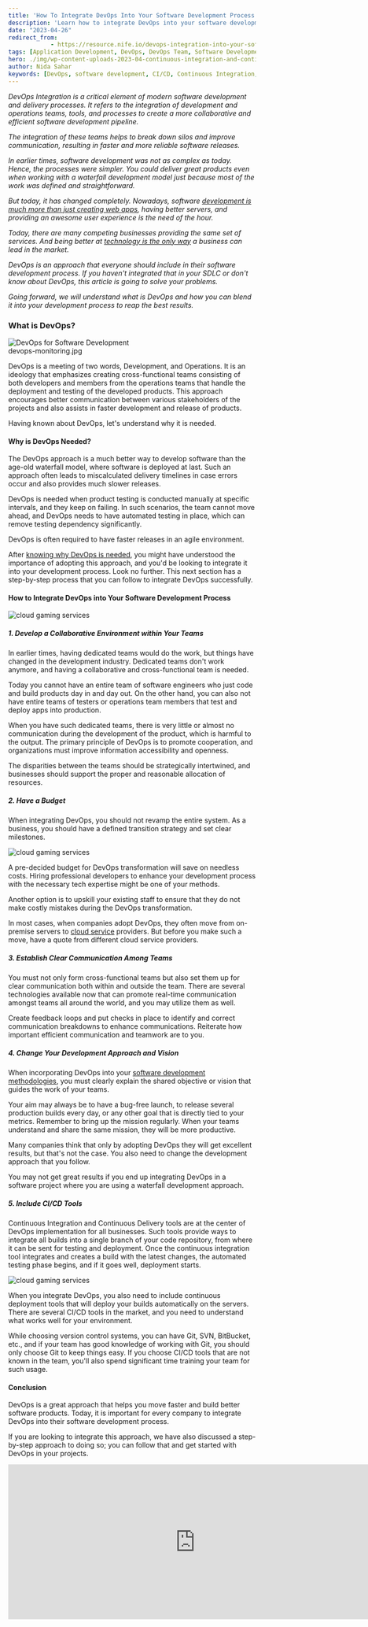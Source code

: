 ```yaml
---
title: 'How To Integrate DevOps Into Your Software Development Process'
description: 'Learn how to integrate DevOps into your software development process with our step-by-step guide. Discover the importance of DevOps and how it can streamline your development pipeline for faster, more reliable releases.'
date: "2023-04-26"
redirect_from: 
            - https://resource.nife.io/devops-integration-into-your-software-development-process/
tags: [Application Development, DevOps, DevOps Team, Software Development]
hero: ./img/wp-content-uploads-2023-04-continuous-integration-and-continuous-delivery-300x227.png
author: Nida Sahar
keywords: [DevOps, software development, CI/CD, Continuous Integration, Continuous Delivery, Agile, automation, development process]
---
```


_DevOps Integration is a critical element of modern software development and delivery processes. It refers to the integration of development and operations teams, tools, and processes to create a more collaborative and efficient software development pipeline._

_The integration of these teams helps to break down silos and improve communication, resulting in faster and more reliable software releases._

_In earlier times, software development was not as complex as today. Hence, the processes were simpler. You could deliver great products even when working with a waterfall development model just because most of the work was defined and straightforward._

_But today, it has changed completely. Nowadays, software [development is much more than just creating web apps](/blog/benefits-of-5g-for-business-in-app-development/), having better servers, and providing an awesome user experience is the need of the hour._

_Today, there are many competing businesses providing the same set of services. And being better at [technology is the only way](/blog/digital-transformation-ways-bfsi-can-thrive-in-dynamic-technological-advancements/) a business can lead in the market._

_DevOps is an approach that everyone should include in their software development process. If you haven't integrated that in your SDLC or don't know about DevOps, this article is going to solve your problems._

_Going forward, we will understand what is DevOps and how you can blend it into your development process to reap the best results._

### What is DevOps?

![DevOps for Software Development](https://raw.githubusercontent.com/nifetency/nife-blog-content/main/blog/img/DevOps-for-Software-Development-768x510.png)
<br/>
devops-monitoring.jpg


DevOps is a meeting of two words, Development, and Operations. It is an ideology that emphasizes creating cross-functional teams consisting of both developers and members from the operations teams that handle the deployment and testing of the developed products. This approach encourages better communication between various stakeholders of the projects and also assists in faster development and release of products.

Having known about DevOps, let's understand why it is needed.

#### Why is DevOps Needed?

The DevOps approach is a much better way to develop software than the age-old waterfall model, where software is deployed at last. Such an approach often leads to miscalculated delivery timelines in case errors occur and also provides much slower releases.

DevOps is needed when product testing is conducted manually at specific intervals, and they keep on failing. In such scenarios, the team cannot move ahead, and DevOps needs to have automated testing in place, which can remove testing dependency significantly.

DevOps is often required to have faster releases in an agile environment.

After [knowing why DevOps is needed](/blog/devops-as-a-service-devops-as-a-service-in-singapore/), you might have understood the importance of adopting this approach, and you'd be looking to integrate it into your development process. Look no further. This next section has a step-by-step process that you can follow to integrate DevOps successfully.

#### How to Integrate DevOps into Your Software Development Process

![cloud gaming services](https://raw.githubusercontent.com/nifetency/nife-blog-content/main/blog/img/software-development-using-devops-768x507.png)
<br/>



##### 1. Develop a Collaborative Environment within Your Teams

In earlier times, having dedicated teams would do the work, but things have changed in the development industry. Dedicated teams don't work anymore, and having a collaborative and cross-functional team is needed.

Today you cannot have an entire team of software engineers who just code and build products day in and day out. On the other hand, you can also not have entire teams of testers or operations team members that test and deploy apps into production.

When you have such dedicated teams, there is very little or almost no communication during the development of the product, which is harmful to the output. The primary principle of DevOps is to promote cooperation, and organizations must improve information accessibility and openness.

The disparities between the teams should be strategically intertwined, and businesses should support the proper and reasonable allocation of resources.

##### 2. Have a Budget

When integrating DevOps, you should not revamp the entire system. As a business, you should have a defined transition strategy and set clear milestones.

![cloud gaming services](https://raw.githubusercontent.com/nifetency/nife-blog-content/main/blog/img/cloud-cost-optimization-768x429.png)
<br/>



A pre-decided budget for DevOps transformation will save on needless costs. Hiring professional developers to enhance your development process with the necessary tech expertise might be one of your methods.

Another option is to upskill your existing staff to ensure that they do not make costly mistakes during the DevOps transformation.

In most cases, when companies adopt DevOps, they often move from on-premise servers to [cloud service](/blog/container-as-a-service-caas-a-cloud-service-model/) providers. But before you make such a move, have a quote from different cloud service providers.

##### 3. Establish Clear Communication Among Teams

You must not only form cross-functional teams but also set them up for clear communication both within and outside the team. There are several technologies available now that can promote real-time communication amongst teams all around the world, and you may utilize them as well.

Create feedback loops and put checks in place to identify and correct communication breakdowns to enhance communications. Reiterate how important efficient communication and teamwork are to you.

##### 4. Change Your Development Approach and Vision

When incorporating DevOps into your [software development methodologies](https://www.esparkinfo.com/blog/software-development-methodologies.html), you must clearly explain the shared objective or vision that guides the work of your teams.

Your aim may always be to have a bug-free launch, to release several production builds every day, or any other goal that is directly tied to your metrics. Remember to bring up the mission regularly. When your teams understand and share the same mission, they will be more productive.

Many companies think that only by adopting DevOps they will get excellent results, but that's not the case. You also need to change the development approach that you follow.

You may not get great results if you end up integrating DevOps in a software project where you are using a waterfall development approach.

##### 5. Include CI/CD Tools

Continuous Integration and Continuous Delivery tools are at the center of DevOps implementation for all businesses. Such tools provide ways to integrate all builds into a single branch of your code repository, from where it can be sent for testing and deployment. Once the continuous integration tool integrates and creates a build with the latest changes, the automated testing phase begins, and if it goes well, deployment starts.

![cloud gaming services](https://raw.githubusercontent.com/nifetency/nife-blog-content/main/blog/img/continuous-integration-and-continuous-delivery-300x227.png)
<br/>



When you integrate DevOps, you also need to include continuous deployment tools that will deploy your builds automatically on the servers. There are several CI/CD tools in the market, and you need to understand what works well for your environment.

While choosing version control systems, you can have Git, SVN, BitBucket, etc., and if your team has good knowledge of working with Git, you should only choose Git to keep things easy. If you choose CI/CD tools that are not known in the team, you'll also spend significant time training your team for such usage.

#### Conclusion

DevOps is a great approach that helps you move faster and build better software products. Today, it is important for every company to integrate DevOps into their software development process.

If you are looking to integrate this approach, we have also discussed a step-by-step approach to doing so; you can follow that and get started with DevOps in your projects.

<iframe width="760" height="315" src="https://www.youtube.com/embed/vr6nfYbLvxk?si=UOFdFhF1hGV3rhtY" title="YouTube video player" frameborder="0" allow="accelerometer; autoplay; clipboard-write; encrypted-media; gyroscope; picture-in-picture; web-share" referrerpolicy="strict-origin-when-cross-origin" allowfullscreen></iframe>
